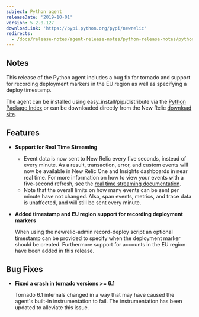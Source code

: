 ```yaml
---
subject: Python agent
releaseDate: '2019-10-01'
version: 5.2.0.127
downloadLink: 'https://pypi.python.org/pypi/newrelic'
redirects:
  - /docs/release-notes/agent-release-notes/python-release-notes/python-agent-520
---
```


## Notes

This release of the Python agent includes a bug fix for tornado and support for recording deployment markers in the EU region as well as specifying a deploy timestamp.

The agent can be installed using easy_install/pip/distribute via the [Python Package Index](https://pypi.python.org/pypi/newrelic) or can be downloaded directly from the New Relic [download site](http://download.newrelic.com/python_agent/release).

## Features

* **Support for Real Time Streaming**

  * Event data is now sent to New Relic every five seconds, instead of every minute. As a result, transaction, error, and custom events will now be available in New Relic One and Insights dashboards in near real time. For more information on how to view your events with a five-second refresh, see the [real time streaming documentation](https://docs.newrelic.com/docs/agents/manage-apm-agents/agent-data/real-time-streaming).
  * Note that the overall limits on how many events can be sent per minute have not changed. Also, span events, metrics, and trace data is unaffected, and will still be sent every minute.
* **Added timestamp and EU region support for recording deployment markers**

  When using the newrelic-admin record-deploy script an optional timestamp can be provided to specify when the deployment marker should be created. Furthermore support for accounts in the EU region have been added in this release.

## Bug Fixes

* **Fixed a crash in tornado versions >= 6.1**

  Tornado 6.1 internals changed in a way that may have caused the agent's built-in instrumentation to fail. The instrumentation has been updated to alleviate this issue.
